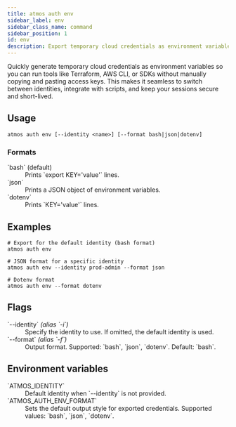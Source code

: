 ```yaml
---
title: atmos auth env
sidebar_label: env
sidebar_class_name: command
sidebar_position: 1
id: env
description: Export temporary cloud credentials as environment variables for the selected identity.
---
```


<Intro>
Quickly generate temporary cloud credentials as environment variables so you can run tools like Terraform, AWS CLI, or SDKs without manually copying and pasting access keys. This makes it seamless to switch between identities, integrate with scripts, and keep your sessions secure and short-lived.
</Intro>

<Screengrab title="atmos auth env --help" slug="atmos-auth-env--help" />

## Usage

```shell
atmos auth env [--identity <name>] [--format bash|json|dotenv]
```


### Formats

<dl>
  <dt>`bash` (default)</dt>
  <dd>
    Prints `export KEY='value'` lines.
  </dd>

  <dt>`json`</dt>
  <dd>
    Prints a JSON object of environment variables.
  </dd>

  <dt>`dotenv`</dt>
  <dd>
    Prints `KEY='value'` lines.
  </dd>
</dl>


## Examples

```shell
# Export for the default identity (bash format)
atmos auth env

# JSON format for a specific identity
atmos auth env --identity prod-admin --format json

# Dotenv format
atmos auth env --format dotenv
```

## Flags

<dl>
  <dt>`--identity` <em>(alias `-i`)</em></dt>
  <dd>Specify the identity to use. If omitted, the default identity is used.</dd>

  <dt>`--format` <em>(alias `-f`)</em></dt>
  <dd>Output format. Supported: `bash`, `json`, `dotenv`. Default: `bash`.</dd>
</dl>

## Environment variables

<dl>
  <dt>`ATMOS_IDENTITY`</dt>
  <dd>Default identity when `--identity` is not provided.</dd>

  <dt>`ATMOS_AUTH_ENV_FORMAT`</dt>
  <dd>Sets the default output style for exported credentials. Supported values: `bash`, `json`, `dotenv`.</dd>
</dl>
